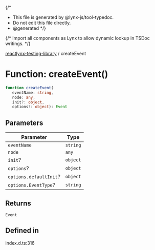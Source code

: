 {/*
* This file is generated by @lynx-js/tool-typedoc.
* Do not edit this file directly.
* @generated
*/}

{/* Import all components as Lynx to allow dynamic lookup in TSDoc writings. */}


[reactlynx-testing-library](/api/reactlynx-testing-library/index.mdx) / createEvent

# Function: createEvent()

```ts
function createEvent(
   eventName: string, 
   node: any, 
   init?: object, 
   options?: object): Event
```

## Parameters

| Parameter | Type |
| ------ | ------ |
| `eventName` | `string` |
| `node` | `any` |
| `init`? | `object` |
| `options`? | `object` |
| `options.defaultInit`? | `object` |
| `options.EventType`? | `string` |

## Returns

`Event`

## Defined in

index.d.ts:316
